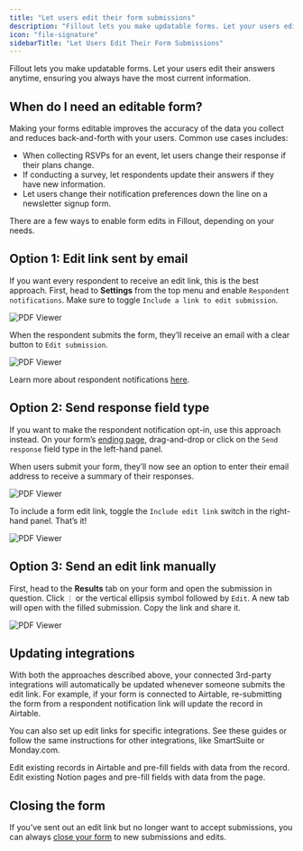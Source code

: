 ```yaml
---
title: "Let users edit their form submissions"
description: "Fillout lets you make updatable forms. Let your users edit their answers anytime, ensuring you always have the most current information."
icon: "file-signature"
sidebarTitle: "Let Users Edit Their Form Submissions"
---
```


Fillout lets you make updatable forms. Let your users edit their answers anytime, ensuring you always have the most current information.

## When do I need an editable form?

Making your forms editable improves the accuracy of the data you collect and reduces back-and-forth with your users. Common use cases includes:

- When collecting RSVPs for an event, let users change their response if their plans change.
- If conducting a survey, let respondents update their answers if they have new information.
- Let users change their notification preferences down the line on a newsletter signup form.

There are a few ways to enable form edits in Fillout, depending on your needs.

## Option 1: Edit link sent by email

If you want every respondent to receive an edit link, this is the best approach. First, head to **Settings** from the top menu and enable `Respondent notifications`. Make sure to toggle `Include a link to edit submission`.

<Frame>
<img src="/images/guides/image-8.png" alt="PDF Viewer" />
</Frame>

When the respondent submits the form, they’ll receive an email with a clear button to `Edit submission`.

<Frame>
<img src="/images/guides/image-9.png" alt="PDF Viewer" />
</Frame>

Learn more about respondent notifications [here](/help/respondent-emails).

## Option 2: Send response field type

If you want to make the respondent notification opt-in, use this approach instead. On your form’s [ending page](/help/ending-page), drag-and-drop or click on the `Send response` field type in the left-hand panel.

When users submit your form, they’ll now see an option to enter their email address to receive a summary of their responses.

<Frame>
<img src="/images/guides/image-10.png" alt="PDF Viewer" />
</Frame>

To include a form edit link, toggle the `Include edit link` switch in the right-hand panel. That’s it!

<Frame>
<img src="/images/guides/image-11.png" alt="PDF Viewer" />
</Frame>

## Option 3: Send an edit link manually

First, head to the **Results** tab on your form and open the submission in question. Click `⋮` or the vertical ellipsis symbol followed by `Edit`. A new tab will open with the filled submission. Copy the link and share it.

<Frame>
<img src="/images/guides/image-12.png" alt="PDF Viewer" />
</Frame>

## Updating integrations

With both the approaches described above, your connected 3rd-party integrations will automatically be updated whenever someone submits the edit link. For example, if your form is connected to Airtable, re-submitting the form from a respondent notification link will update the record in Airtable.

You can also set up edit links for specific integrations. See these guides or follow the same instructions for other integrations, like SmartSuite or Monday.com.

<CardGroup cols={3}>
  <Card title="Update existing Airtable records" href="/help/airtable-update-form" icon="arrow-rotate-right" iconType="regular" color="#FFC738">
 Edit existing records in Airtable and pre-fill fields with data from the record.
  </Card>
  <Card title="Update existing Notion pages" href="/help/notion-update-form" icon="arrow-rotate-right" iconType="regular" color="#FFC738">
 Edit existing Notion pages and pre-fill fields with data from the page.
  </Card>
</CardGroup>


## Closing the form

If you’ve sent out an edit link but no longer want to accept submissions, you can always [close your form](/help/manage-form-access) to new submissions and edits.
